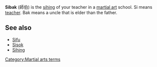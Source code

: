 '''Sibak''' (&#24107;&#20271;) is the [[sihing]] of your teacher in a [[martial art]] school.  Si means [[teacher]].  Bak means a uncle that is elder than the father.

==See also==
*[[Sifu]]
*[[Sisok]]
*[[Sihing]]


{{ma-stub}}
[[Category:Martial arts terms]]